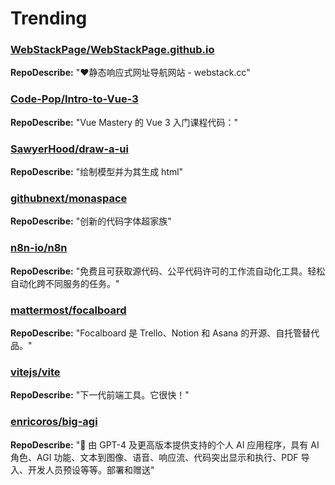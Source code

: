 # Trending

### [WebStackPage/WebStackPage.github.io](https://github.com/WebStackPage/WebStackPage.github.io)
**RepoDescribe:** "❤️静态响应式网址导航网站 - webstack.cc"
  

### [Code-Pop/Intro-to-Vue-3](https://github.com/Code-Pop/Intro-to-Vue-3)
**RepoDescribe:** "Vue Mastery 的 Vue 3 入门课程代码："
  

### [SawyerHood/draw-a-ui](https://github.com/SawyerHood/draw-a-ui)
**RepoDescribe:** "绘制模型并为其生成 html"
  

### [githubnext/monaspace](https://github.com/githubnext/monaspace)
**RepoDescribe:** "创新的代码字体超家族"
  

### [n8n-io/n8n](https://github.com/n8n-io/n8n)
**RepoDescribe:** "免费且可获取源代码、公平代码许可的工作流自动化工具。轻松自动化跨不同服务的任务。"
  

### [mattermost/focalboard](https://github.com/mattermost/focalboard)
**RepoDescribe:** "Focalboard 是 Trello、Notion 和 Asana 的开源、自托管替代品。"
  

### [vitejs/vite](https://github.com/vitejs/vite)
**RepoDescribe:** "下一代前端工具。它很快！"
  

### [enricoros/big-agi](https://github.com/enricoros/big-agi)
**RepoDescribe:** "💬 由 GPT-4 及更高版本提供支持的个人 AI 应用程序，具有 AI 角色、AGI 功能、文本到图像、语音、响应流、代码突出显示和执行、PDF 导入、开发人员预设等等。部署和赠送"
  

